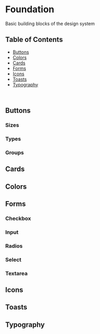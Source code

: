 

<Meta title="Foundation" />

# Foundation

Basic building blocks of the design system

## Table of Contents

- [Buttons](#buttons)
- [Colors](#colors)
- [Cards](#cards)
- [Forms](#forms)
- [Icons](#icons)
- [Toasts](#toasts)
- [Typography](#typography)

<br />

## Buttons <a name="buttons"></a>

### Sizes

<Canvas of={s.ButtonSizes} />

### Types

<Canvas of={s.ButtonTypes} />

### Groups

<Canvas of={s.ButtonGroups} />

## Cards <a name="cards"></a>

<Canvas of={s.Cards} />

## Colors <a name="colors"></a>

<Canvas of={s.Colors} />

## Forms <a name="forms"></a>

### Checkbox

<Canvas of={s.FormCheckbox} />

### Input

<Canvas of={s.FormInputText} />
<Canvas of={s.FormInputDate} />
<Canvas of={s.FormInputNumber} />

### Radios

<Canvas of={s.FormRadios} />

### Select

<Canvas of={s.FormSelectSingle} />
<Canvas of={s.FormSelectMultiple} />

### Textarea

<Canvas of={s.FormTextarea} />

## Icons <a name="icons"></a>

<Canvas of={s.Icons} />

## Toasts <a name="toasts"></a>

<Canvas of={s.Toasts} />

## Typography <a name="typography"></a>

<Canvas of={s.Typography} />
